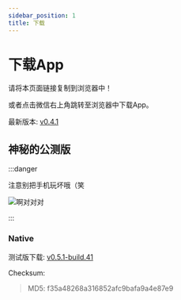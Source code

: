 ```yaml
---
sidebar_position: 1
title: 下载
---
```



# 下载App

请将本页面链接复制到浏览器中！

或者点击微信右上角跳转至浏览器中下载App。

最新版本: [v0.4.1](https://app-dist-1307054264.file.myqcloud.com/0.4.1-feat.apk)

## 神秘的公测版

:::danger

注意别把手机玩坏哦（笑

![啊对对对](../static/img/kaibai.jpg)

:::

### Native

测试版下载: [v0.5.1-build.41](https://app-dist-1307054264.file.myqcloud.com/artifacts/prescore-app/41/artifacts/release-build-41.apk)

Checksum:

> MD5: f35a48268a316852afc9bafa9a4e87e9